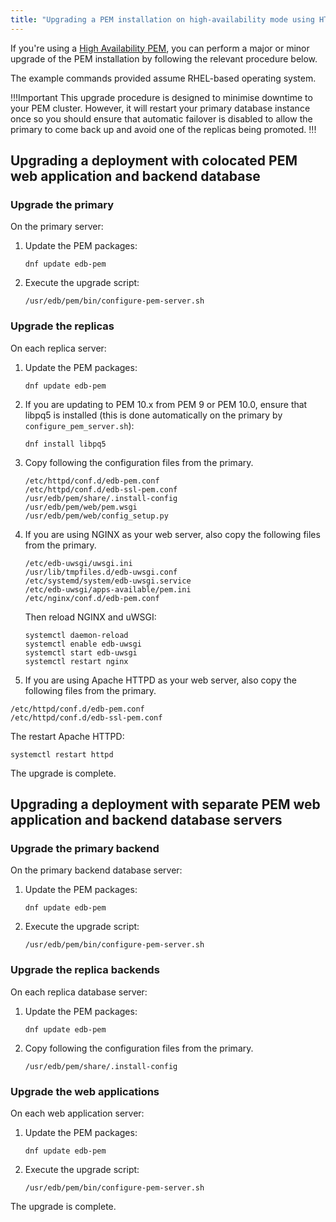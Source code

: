 ```yaml
---
title: "Upgrading a PEM installation on high-availability mode using HTTPD"
---
```


If you're using a [High Availability PEM](../../considerations/ha_pem.mdx), you can perform a major or minor upgrade of the PEM installation by following the relevant procedure below.

The example commands provided assume RHEL-based operating system.

!!!Important
This upgrade procedure is designed to minimise downtime to your PEM cluster.
However, it will restart your primary database instance once so you should ensure that automatic failover is disabled to allow the primary to come back up and avoid one of the replicas being promoted.
!!!

## Upgrading a deployment with colocated PEM web application and backend database

### Upgrade the primary

On the primary server:

1.  Update the PEM packages: 

    ```shell
    dnf update edb-pem
    ```

1.  Execute the upgrade script: 

    ```shell
    /usr/edb/pem/bin/configure-pem-server.sh
    ``` 

### Upgrade the replicas

On each replica server:

1.  Update the PEM packages:

    ```shell
    dnf update edb-pem
    ```

1.  If you are updating to PEM 10.x from PEM 9 or PEM 10.0, ensure that libpq5 is installed (this is done automatically on the primary by `configure_pem_server.sh`):

    ```shell
    dnf install libpq5
    ```

1.  Copy following the configuration files from the primary.

    ```
    /etc/httpd/conf.d/edb-pem.conf
    /etc/httpd/conf.d/edb-ssl-pem.conf
    /usr/edb/pem/share/.install-config
    /usr/edb/pem/web/pem.wsgi
    /usr/edb/pem/web/config_setup.py
    ```

1.  If you are using NGINX as your web server, also copy the following files from the primary.

    ```
    /etc/edb-uwsgi/uwsgi.ini
    /usr/lib/tmpfiles.d/edb-uwsgi.conf
    /etc/systemd/system/edb-uwsgi.service
    /etc/edb-uwsgi/apps-available/pem.ini
    /etc/nginx/conf.d/edb-pem.conf
    ```

    Then reload NGINX and uWSGI:

    ```shell
    systemctl daemon-reload
    systemctl enable edb-uwsgi
    systemctl start edb-uwsgi
    systemctl restart nginx
    ```

1.  If you are using Apache HTTPD as your web server, also copy the following files from the primary.

   ```
   /etc/httpd/conf.d/edb-pem.conf
   /etc/httpd/conf.d/edb-ssl-pem.conf
   ```

   The restart Apache HTTPD:

   ```shell
   systemctl restart httpd
   ```

The upgrade is complete. 

## Upgrading a deployment with separate PEM web application and backend database servers

### Upgrade the primary backend

On the primary backend database server:

1.  Update the PEM packages: 

    ```shell
    dnf update edb-pem
    ```

1.  Execute the upgrade script: 

    ```shell
    /usr/edb/pem/bin/configure-pem-server.sh
    ``` 

### Upgrade the replica backends

On each replica database server:

1.  Update the PEM packages:

    ```shell
    dnf update edb-pem
    ```

1.  Copy following the configuration files from the primary.

    ```
    /usr/edb/pem/share/.install-config
    ```

### Upgrade the web applications

On each web application server:

1.  Update the PEM packages:

    ```shell
    dnf update edb-pem
    ```

1.  Execute the upgrade script: 

    ```shell
    /usr/edb/pem/bin/configure-pem-server.sh
    ``` 

The upgrade is complete. 